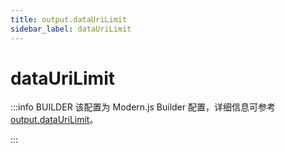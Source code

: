 ```yaml
---
title: output.dataUriLimit
sidebar_label: dataUriLimit
---
```

# dataUriLimit

:::info BUILDER
该配置为 Modern.js Builder 配置，详细信息可参考 [output.dataUriLimit](https://modernjs.dev/builder/api/config-output.html#output-dataurilimit)。

:::


<Main />
